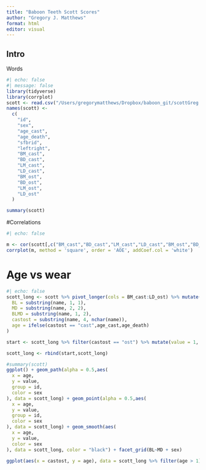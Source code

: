 ```yaml
---
title: "Baboon Teeth Scott Scores"
author: "Gregory J. Matthews"
format: html
editor: visual
---
```


## Intro

Words

```r
#| echo: false
#| message: false
library(tidyverse)
library(corrplot)
scott <- read.csv("/Users/gregorymatthews/Dropbox/baboon_git/scottGreg.csv")
names(scott) <-
  c(
    "id",
    "sex",
    "age_cast",
    "age_death",
    "sfbrid",
    "leftright",
    "BM_cast",
    "BD_cast",
    "LM_cast",
    "LD_cast",
    "BM_ost",
    "BD_ost",
    "LM_ost",
    "LD_ost"
  )
```

```r
summary(scott)
```






#Correlations

```r
#| echo: false

m <- cor(scott[,c("BM_cast","BD_cast","LM_cast","LD_cast","BM_ost","BD_ost","LM_ost","LD_ost")])
corrplot(m, method = 'square', order = 'AOE', addCoef.col = 'white')
```

# Age vs wear

```r
#| echo: false
scott_long <- scott %>% pivot_longer(cols = BM_cast:LD_ost) %>% mutate(
  BL = substring(name, 1, 1),
  MD = substring(name, 2, 2),
  BLMD = substring(name, 1, 2),
  castost = substring(name, 4, nchar(name)),
  age = ifelse(castost == "cast",age_cast,age_death)
)

start <- scott_long %>% filter(castost == "ost") %>% mutate(value = 1, age = 1)

scott_long <- rbind(start,scott_long)

#summary(scott)
ggplot() + geom_path(alpha = 0.5,aes(
  x = age,
  y = value,
  group = id,
  color = sex
), data = scott_long) + geom_point(alpha = 0.5,aes(
  x = age,
  y = value,
  group = id,
  color = sex
), data = scott_long) + geom_smooth(aes(
  x = age,
  y = value,
  color = sex
), data = scott_long, color = "black") + facet_grid(BL~MD + sex)
```

```r
ggplot(aes(x = castost, y = age), data = scott_long %>% filter(age > 1)) + geom_boxplot() + scale_color_discrete(guide="none")
```

